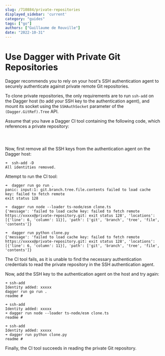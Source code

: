 ```yaml
---
slug: /710884/private-repositories
displayed_sidebar: 'current'
category: "guides"
tags: ["go"]
authors: ["Guillaume de Rouville"]
date: "2022-10-31"
---
```



# Use Dagger with Private Git Repositories

Dagger recommends you to rely on your host's SSH authentication agent to securely authenticate against private remote Git repositories.

To clone private repositories, the only requirements are to run `ssh-add` on the Dagger host (to add your SSH key to the authentication agent), and mount its socket using the `SSHAuthSocket` parameter of the `(Dagger.GitRef).Tree` API.

Assume that you have a Dagger CI tool containing the following code, which references a private repository:

<Tabs groupId="language">
<TabItem value="Go">

```go file=./snippets/private-repositories/main.go
```

</TabItem>
<TabItem value="TypeScript">

```typescript file=./snippets/private-repositories/clone.ts
```

</TabItem>
<TabItem value="Python">

```python file=./snippets/private-repositories/clone.py
```

</TabItem>
</Tabs>

Now, first remove all the SSH keys from the authentication agent on the Dagger host:

```shell
➜  ssh-add -D
All identities removed.
```

Attempt to run the CI tool:

<Tabs groupId="language">
<TabItem value="Go">

```shell
➜  dagger run go run .
panic: input:1: git.branch.tree.file.contents failed to load cache key: failed to fetch remote
exit status 128
```

</TabItem>
<TabItem value="TypeScript">

```shell
➜  dagger run node --loader ts-node/esm clone.ts
{'message': 'failed to load cache key: failed to fetch remote https://xxxxx@private-repository.git: exit status 128', 'locations': [{'line': 6, 'column': 11}], 'path': ['git', 'branch', 'tree', 'file', 'contents']}
```

</TabItem>
<TabItem value="Python">

```shell
➜  dagger run python clone.py
{'message': 'failed to load cache key: failed to fetch remote https://xxxxx@private-repository.git: exit status 128', 'locations': [{'line': 6, 'column': 11}], 'path': ['git', 'branch', 'tree', 'file', 'contents']}
```

</TabItem>
</Tabs>

The CI tool fails, as it is unable to find the necessary authentication credentials to read the private repository in the SSH authentication agent.

Now, add the SSH key to the authentication agent on the host and try again:

<Tabs groupId="language">
<TabItem value="Go">

```shell
➜ ssh-add
Identity added: xxxxx
dagger run go run .
readme #
```

</TabItem>
<TabItem value="TypeScript">

```shell
➜ ssh-add
Identity added: xxxxx
➜ dagger run node --loader ts-node/esm clone.ts
readme #
```

</TabItem>
<TabItem value="Python">

```shell
➜ ssh-add
Identity added: xxxxx
➜ dagger run python clone.py
readme #
```

</TabItem>
</Tabs>

Finally, the CI tool succeeds in reading the private Git repository.
